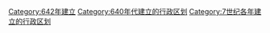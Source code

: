 [[Category:642年建立|Category:642年建立]]
[[Category:640年代建立的行政区划|Category:640年代建立的行政区划]]
[[Category:7世纪各年建立的行政区划|Category:7世纪各年建立的行政区划]]